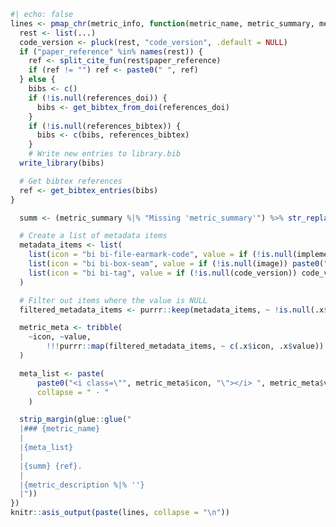 ```r
#| echo: false
lines <- pmap_chr(metric_info, function(metric_name, metric_summary, metric_description, references_doi, references_bibtex, implementation_url, code_version, image, ...) {
  rest <- list(...)
  code_version <- pluck(rest, "code_version", .default = NULL)
  if ("paper_reference" %in% names(rest)) {
    ref <- split_cite_fun(rest$paper_reference)
    if (ref != "") ref <- paste0(" ", ref)
  } else {
    bibs <- c()
    if (!is.null(references_doi)) {
      bibs <- get_bibtex_from_doi(references_doi)
    }
    if (!is.null(references_bibtex)) {
      bibs <- c(bibs, references_bibtex)
    }
    # Write new entries to library.bib
  write_library(bibs)

  # Get bibtex references
  ref <- get_bibtex_entries(bibs)
}

  summ <- (metric_summary %|% "Missing 'metric_summary'") %>% str_replace_all("\\n", " ") %>% str_replace_all("\\. *$", "")

  # Create a list of metadata items
  metadata_items <- list(
    list(icon = "bi bi-file-earmark-code", value = if (!is.null(implementation_url)) paste0("[implementation](", implementation_url, ")") else NULL),
    list(icon = "bi bi-box-seam", value = if (!is.null(image)) paste0("[container](", image, ")") else NULL),
    list(icon = "bi bi-tag", value = if (!is.null(code_version)) code_version else NULL)
  )

  # Filter out items where the value is NULL
  filtered_metadata_items <- purrr::keep(metadata_items, ~ !is.null(.x$value))

  metric_meta <- tribble(
    ~icon, ~value,
        !!!purrr::map(filtered_metadata_items, ~ c(.x$icon, .x$value)) %>% unlist() %>% matrix(ncol = 2, byrow = TRUE)
  )

  meta_list <- paste(
      paste0("<i class=\"", metric_meta$icon, "\"></i> ", metric_meta$value),
      collapse = " · "
    )

  strip_margin(glue::glue("
  |### {metric_name}
  |
  |{meta_list}
  |
  |{summ} {ref}.
  |
  |{metric_description %|% ''}
  |"))
})
knitr::asis_output(paste(lines, collapse = "\n"))
```